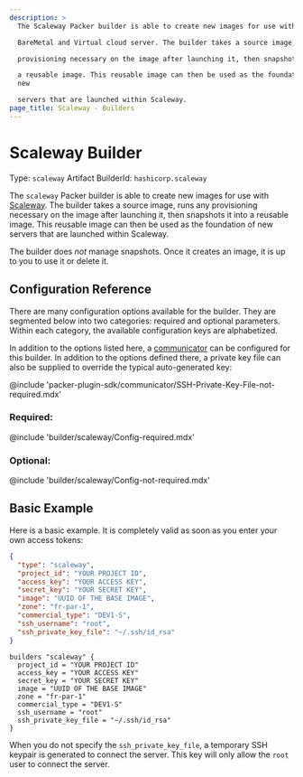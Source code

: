 ```yaml
---
description: >
  The Scaleway Packer builder is able to create new images for use with Scaleway

  BareMetal and Virtual cloud server. The builder takes a source image, runs any

  provisioning necessary on the image after launching it, then snapshots it into

  a reusable image. This reusable image can then be used as the foundation of
  new

  servers that are launched within Scaleway.
page_title: Scaleway - Builders
---
```


# Scaleway Builder

Type: `scaleway`
Artifact BuilderId: `hashicorp.scaleway`

The `scaleway` Packer builder is able to create new images for use with
[Scaleway](https://www.scaleway.com). The builder takes a source image, runs
any provisioning necessary on the image after launching it, then snapshots it
into a reusable image. This reusable image can then be used as the foundation
of new servers that are launched within Scaleway.

The builder does _not_ manage snapshots. Once it creates an image, it is up to
you to use it or delete it.

## Configuration Reference

There are many configuration options available for the builder. They are
segmented below into two categories: required and optional parameters. Within
each category, the available configuration keys are alphabetized.

In addition to the options listed here, a
[communicator](/docs/templates/legacy_json_templates/communicator) can be configured for this
builder. In addition to the options defined there, a private key file
can also be supplied to override the typical auto-generated key:

@include 'packer-plugin-sdk/communicator/SSH-Private-Key-File-not-required.mdx'

### Required:

@include 'builder/scaleway/Config-required.mdx'

### Optional:

@include 'builder/scaleway/Config-not-required.mdx'

## Basic Example

Here is a basic example. It is completely valid as soon as you enter your own
access tokens:

<Tabs>
<Tab heading="JSON">

```json
{
  "type": "scaleway",
  "project_id": "YOUR PROJECT ID",
  "access_key": "YOUR ACCESS KEY",
  "secret_key": "YOUR SECRET KEY",
  "image": "UUID OF THE BASE IMAGE",
  "zone": "fr-par-1",
  "commercial_type": "DEV1-S",
  "ssh_username": "root",
  "ssh_private_key_file": "~/.ssh/id_rsa"
}
```
</Tab>

<Tab heading="HCL2">

```hcl
builders "scaleway" {
  project_id = "YOUR PROJECT ID"
  access_key = "YOUR ACCESS KEY"
  secret_key = "YOUR SECRET KEY"
  image = "UUID OF THE BASE IMAGE"
  zone = "fr-par-1"
  commercial_type = "DEV1-S"
  ssh_username = "root"
  ssh_private_key_file = "~/.ssh/id_rsa"
}
```
</Tab>
</Tabs>


When you do not specify the `ssh_private_key_file`, a temporary SSH keypair
is generated to connect the server. This key will only allow the `root` user to
connect the server.
